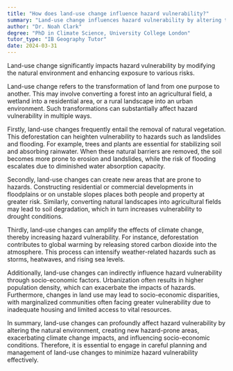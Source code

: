```yaml
---
title: "How does land-use change influence hazard vulnerability?"
summary: "Land-use change influences hazard vulnerability by altering the natural environment and increasing exposure to potential risks."
author: "Dr. Noah Clark"
degree: "PhD in Climate Science, University College London"
tutor_type: "IB Geography Tutor"
date: 2024-03-31
---
```


Land-use change significantly impacts hazard vulnerability by modifying the natural environment and enhancing exposure to various risks.

Land-use change refers to the transformation of land from one purpose to another. This may involve converting a forest into an agricultural field, a wetland into a residential area, or a rural landscape into an urban environment. Such transformations can substantially affect hazard vulnerability in multiple ways.

Firstly, land-use changes frequently entail the removal of natural vegetation. This deforestation can heighten vulnerability to hazards such as landslides and flooding. For example, trees and plants are essential for stabilizing soil and absorbing rainwater. When these natural barriers are removed, the soil becomes more prone to erosion and landslides, while the risk of flooding escalates due to diminished water absorption capacity.

Secondly, land-use changes can create new areas that are prone to hazards. Constructing residential or commercial developments in floodplains or on unstable slopes places both people and property at greater risk. Similarly, converting natural landscapes into agricultural fields may lead to soil degradation, which in turn increases vulnerability to drought conditions.

Thirdly, land-use changes can amplify the effects of climate change, thereby increasing hazard vulnerability. For instance, deforestation contributes to global warming by releasing stored carbon dioxide into the atmosphere. This process can intensify weather-related hazards such as storms, heatwaves, and rising sea levels.

Additionally, land-use changes can indirectly influence hazard vulnerability through socio-economic factors. Urbanization often results in higher population density, which can exacerbate the impacts of hazards. Furthermore, changes in land use may lead to socio-economic disparities, with marginalized communities often facing greater vulnerability due to inadequate housing and limited access to vital resources.

In summary, land-use changes can profoundly affect hazard vulnerability by altering the natural environment, creating new hazard-prone areas, exacerbating climate change impacts, and influencing socio-economic conditions. Therefore, it is essential to engage in careful planning and management of land-use changes to minimize hazard vulnerability effectively.
    